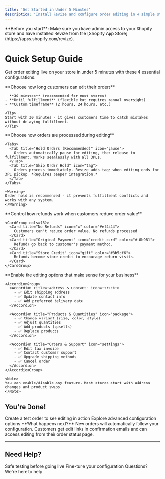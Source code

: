 ```yaml
---
title: 'Get Started in Under 5 Minutes'
description: 'Install Revize and configure order editing in 4 simple steps. Your customers will be editing orders in minutes.'
---
```


<Info>
**Before you start**: Make sure you have admin access to your Shopify store and have installed Revize from the [Shopify App Store](https://apps.shopify.com/revize).
</Info>

# Quick Setup Guide

Get order editing live on your store in under 5 minutes with these 4 essential configurations.

<Steps>
  <Step title="Set Order Editing Deadline">
    **Choose how long customers can edit their orders**
    
    - **30 minutes** (recommended for most stores)
    - **Until fulfillment** (flexible but requires manual oversight)
    - **Custom timeframe** (2 hours, 24 hours, etc.)
    
    <Tip>
    Start with 30 minutes - it gives customers time to catch mistakes without delaying fulfillment.
    </Tip>
  </Step>
  
  <Step title="Configure Order Hold Settings">
    **Choose how orders are processed during editing**
    
    <Tabs>
      <Tab title="Hold Orders (Recommended)" icon="pause">
        Orders automatically pause for editing, then release to fulfillment. Works seamlessly with all 3PLs.
      </Tab>
      <Tab title="Skip Order Hold" icon="tag">
        Orders process immediately. Revize adds tags when editing ends for 3PL pickup. *Requires deeper integration.*
      </Tab>
    </Tabs>
    
    <Warning>
    Order hold is recommended - it prevents fulfillment conflicts and works with any system.
    </Warning>
  </Step>
  
  <Step title="Set Refund Methods">
    **Control how refunds work when customers reduce order value**
    
    <CardGroup cols={3}>
      <Card title="No Refunds" icon="x" color="#ef4444">
        Customers can't reduce order value. No refunds processed.
      </Card>
      <Card title="Original Payment" icon="credit-card" color="#10b981">
        Refunds go back to customer's payment method.
      </Card>
      <Card title="Store Credit" icon="gift" color="#8b5cf6">
        Refunds become store credit to encourage return visits.
      </Card>
    </CardGroup>
  </Step>
  
  <Step title="Choose What Customers Can Edit">
    **Enable the editing options that make sense for your business**
    
    <AccordionGroup>
      <Accordion title="Address & Contact" icon="truck">
        - ✅ Edit shipping address
        - ✅ Update contact info
        - ✅ Add preferred delivery date
      </Accordion>
      
      <Accordion title="Products & Quantities" icon="package">
        - ✅ Change variant (size, color, style)
        - ✅ Adjust quantities
        - ✅ Add products (upsells)
        - ✅ Replace products
      </Accordion>
      
      <Accordion title="Orders & Support" icon="settings">
        - ✅ Edit tax invoice
        - ✅ Contact customer support
        - ✅ Upgrade shipping methods
        - ✅ Cancel order
      </Accordion>
    </AccordionGroup>
    
    <Note>
    You can enable/disable any feature. Most stores start with address changes and product swaps.
    </Note>
  </Step>
</Steps>

## You're Done! 

<CardGroup cols={2}>
  <Card title="Test Your Setup" icon="flask" href="/testing/draft-orders">
    Create a test order to see editing in action
  </Card>
  <Card title="View All Features" icon="list" href="/features/order-editing">
    Explore advanced configuration options
  </Card>
</CardGroup>

<Check>
**What happens next?** New orders will automatically follow your configuration. Customers get edit links in confirmation emails and can access editing from their order status page.
</Check>

---

## Need Help?

<CardGroup cols={3}>
  <Card title="Test with Draft Orders" icon="test-tube" href="/testing/draft-orders">
    Safe testing before going live
  </Card>
  <Card title="Advanced Settings" icon="gear" href="/setup/time-limits">
    Fine-tune your configuration
  </Card>
  <Card title="Get Support" icon="headset" href="/support/faq">
    Questions? We're here to help
  </Card>
</CardGroup>